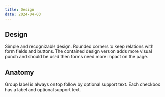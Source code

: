 ```yaml
---
title: Design
date: 2024-04-03
---
```


## Design
Simple and recognizable design. Rounded corners to keep relations with form fields and buttons. The contained design version adds more visual punch and should be used then forms need more impact on the page. 

## Anatomy
Group label is always on top follow by optional support text. Each checkbox has a label and optional support text. 
<Figma node="1337-5622" caption="The anatomy of checkboxes" />